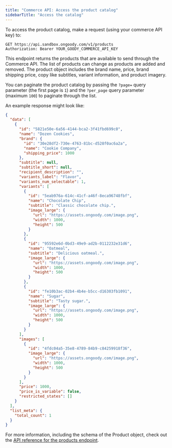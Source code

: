 ```yaml
---
title: "Commerce API: Access the product catalog"
sidebarTitle: "Access the catalog"
---
```


To access the product catalog, make a request (using your commerce API key) to:

```
GET https://api.sandbox.ongoody.com/v1/products
Authorization: Bearer YOUR_GOODY_COMMERCE_API_KEY
```

This endpoint returns the products that are available to send through the Commerce API. The list of products can change as products are added and removed. The product object includes the brand name, price, brand shipping price, copy like subtitles, variant information, and product imagery.

You can paginate the product catalog by passing the `?page=` query parameter (the first page is `1`) and the `?per_page` query parameter (maximum `100`) to paginate through the list.

An example response might look like:

```json
{
  "data": [
    {
      "id": "5821e50e-6a56-4144-bca2-3f41fbd699c0",
      "name": "Dozen Cookies",
      "brand": {
        "id": "30e28df2-730e-4763-81bc-d528f0ac6a2a",
        "name": "Cookie Company",
        "shipping_price": 1000
      },
      "subtitle": null,
      "subtitle_short": null,
      "recipient_description": "",
      "variants_label": "Flavor",
      "variants_num_selectable": 1,
      "variants": [
        {
          "id": "5eab976a-614c-41cf-a46f-8eca96748fbf",
          "name": "Chocolate Chip",
          "subtitle": "Classic chocolate chip.",
          "image_large": {
            "url": "https://assets.ongoody.com/image.png",
            "width": 1000,
            "height": 500
          }
        },
        {
          "id": "95592e6d-0bd3-49e9-ad2b-0112232e31d6",
          "name": "Oatmeal",
          "subtitle": "Delicious oatmeal.",
          "image_large": {
            "url": "https://assets.ongoody.com/image.png",
            "width": 1000,
            "height": 500
          }
        },
        {
          "id": "fe10b3ac-02b4-4b4e-b5cc-d16303fb1091",
          "name": "Sugar",
          "subtitle": "Tasty sugar.",
          "image_large": {
            "url": "https://assets.ongoody.com/image.png",
            "width": 1000,
            "height": 500
          }
        }
      ],
      "images": [
        {
          "id": "4fdc04a5-35e8-4789-84b9-c84259918f36",
          "image_large": {
            "url": "https://assets.ongoody.com/image.png",
            "width": 1000,
            "height": 500
          }
        }
      ],
      "price": 1000,
      "price_is_variable": false,
      "restricted_states": []
    }
  ],
  "list_meta": {
    "total_count": 1
  }
}
```

For more information, including the schema of the Product object, check out the [API reference for the products endpoint](/api-reference/products/list-all-active-products).
